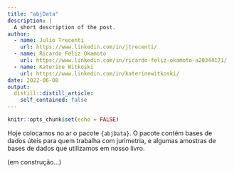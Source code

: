 ```yaml
---
title: "abjData"
description: |
  A short description of the post.
author:
  - name: Julio Trecenti
    url: https://www.linkedin.com/in/jtrecenti/
  - name: Ricardo Feliz Okamoto
    url: https://www.linkedin.com/in/ricardo-feliz-okamoto-a20344171/
  - name: Katerine Witkoski
    url: https://www.linkedin.com/in/katerinewitkoski/
date: 2022-06-08
output:
  distill::distill_article:
    self_contained: false
---
```



```r
knitr::opts_chunk$set(echo = FALSE)
```

Hoje colocamos no ar o pacote `{abjData}`. O pacote contém bases de dados úteis para quem trabalha com jurimetria, e algumas amostras de bases de dados que utilizamos em nosso livro.

(em construção...)
